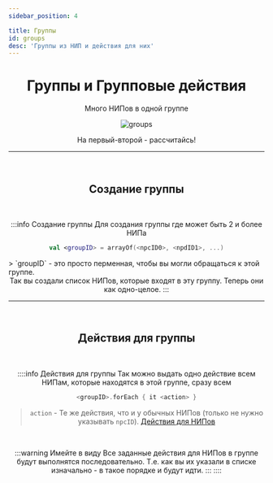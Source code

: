 ```yaml
---
sidebar_position: 4

title: Группы
id: groups
desc: 'Группы из НИП и действия для них'
---
```


<div align="center">

# Группы и Групповые действия

Много НИПов в одной группе

<link rel="preload" as="image" href="@site/static/img/doc/titles/Groups0.webp" />
<div className="show" id="mask">

![groups](@site/static/img/doc/titles/NpcGroups0.webp)

</div>

На первый-второй - рассчитайсь!

---

<br />

<div id="dont-copy">

## Создание группы

<br />

:::info Создание группы
Для создания группы где может быть 2 и более НИПа
```kts
val <groupID> = arrayOf(<npcID0>, <npdID1>, ...)
```
<div align="left">
> `groupID` - это просто перменная, чтобы вы могли обращаться к этой группе.
</div>
Так вы создали список НИПов, которые входят в эту группу. Теперь они как одно-целое.
:::

<br />

---

<br />

## Действия для группы

<br />

::::info Действия для группы
Так можно выдать одно действие всем НИПам, которые находятся в этой группе, сразу всем
```kts
<groupID>.forEach { it <action> }
```
> `action` - Те же действия, что и у обычных НИПов (только не нужно указывать `npcID`). [Действия для НИПов](./2-actions.mdx)

<br />

:::warning Имейте в виду
Все заданные действия для НИПов в группе будут выполнятся последовательно.
Т.е. как вы их указали в списке изначально - в такое порядке и будут идти.
:::
::::

</div>

</div>